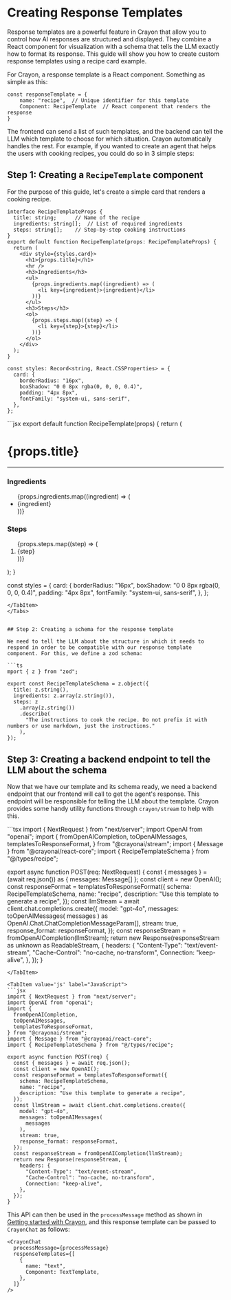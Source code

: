 
# Creating Response Templates

Response templates are a powerful feature in Crayon that allow you to control how AI responses are structured and displayed. They combine a React component for visualization with a schema that tells the LLM exactly how to format its response. This guide will show you how to create custom response templates using a recipe card example.

For Crayon, a response template is a React component. Something as simple as this:
```tsx
const responseTemplate = {
    name: "recipe",  // Unique identifier for this template
    Component: RecipeTemplate  // React component that renders the response
}
```

The frontend can send a list of such templates, and the backend can tell the LLM which template to choose for which situation. Crayon automatically handles the rest.
For example, if you wanted to create an agent that helps the users with cooking recipes, you could do so in 3 simple steps:

## Step 1: Creating a `RecipeTemplate` component
For the purpose of this guide, let's create a simple card that renders a cooking recipe.
<Tabs groupId="frontend-lang">
<TabItem value="ts" label="TypeScript">
```tsx
interface RecipeTemplateProps {
  title: string;      // Name of the recipe
  ingredients: string[];  // List of required ingredients
  steps: string[];    // Step-by-step cooking instructions
}
export default function RecipeTemplate(props: RecipeTemplateProps) {
  return (
    <div style={styles.card}>
      <h1>{props.title}</h1>
      <hr />
      <h3>Ingredients</h3>
      <ul>
        {props.ingredients.map((ingredient) => (
          <li key={ingredient}>{ingredient}</li>
        ))}
      </ul>
      <h3>Steps</h3>
      <ol>
        {props.steps.map((step) => (
          <li key={step}>{step}</li>
        ))}
      </ol>
    </div>
  );
}

const styles: Record<string, React.CSSProperties> = {
  card: {
    borderRadius: "16px",
    boxShadow: "0 0 8px rgba(0, 0, 0, 0.4)",
    padding: "4px 8px",
    fontFamily: "system-ui, sans-serif",
  },
};
```
</TabItem>
<TabItem value="js" label="JavaScript">
```jsx
export default function RecipeTemplate(props) {
  return (
    <div style={styles.card}>
      <h1>{props.title}</h1>
      <hr />
      <h3>Ingredients</h3>
      <ul>
        {props.ingredients.map((ingredient) => (
          <li key={ingredient}>{ingredient}</li>
        ))}
      </ul>
      <h3>Steps</h3>
      <ol>
        {props.steps.map((step) => (
          <li key={step}>{step}</li>
        ))}
      </ol>
    </div>
  );
}

const styles = {
  card: {
    borderRadius: "16px",
    boxShadow: "0 0 8px rgba(0, 0, 0, 0.4)",
    padding: "4px 8px",
    fontFamily: "system-ui, sans-serif",
  },
};
```
</TabItem>
</Tabs>


## Step 2: Creating a schema for the response template

We need to tell the LLM about the structure in which it needs to respond in order to be compatible with our response template component. For this, we define a zod schema:

```ts
mport { z } from "zod";

export const RecipeTemplateSchema = z.object({
  title: z.string(),
  ingredients: z.array(z.string()),
  steps: z
    .array(z.string())
    .describe(
      "The instructions to cook the recipe. Do not prefix it with numbers or use markdown, just the instructions."
    ),
});
```

## Step 3: Creating a backend endpoint to tell the LLM about the schema

Now that we have our template and its schema ready, we need a backend endpoint that our frontend will call to get the agent's response. This endpoint will be responsible for telling the LLM about the template. Crayon provides some handy utility functions through `crayon/stream` to help with this.

<Tabs groupId="frontend-lang">
<TabItem value='ts' label="TypeScript">
```tsx
import { NextRequest } from "next/server";
import OpenAI from "openai";
import {
  fromOpenAICompletion,
  toOpenAIMessages,
  templatesToResponseFormat,
} from "@crayonai/stream";
import { Message } from "@crayonai/react-core";
import { RecipeTemplateSchema } from "@/types/recipe";

export async function POST(req: NextRequest) {
  const { messages } = (await req.json()) as { messages: Message[] };
  const client = new OpenAI();
  const responseFormat = templatesToResponseFormat({
    schema: RecipeTemplateSchema,
    name: "recipe",
    description: "Use this template to generate a recipe",
  });
  const llmStream = await client.chat.completions.create({
    model: "gpt-4o",
    messages: toOpenAIMessages(
      messages
    ) as OpenAI.Chat.ChatCompletionMessageParam[],
    stream: true,
    response_format: responseFormat,
  });
  const responseStream = fromOpenAICompletion(llmStream);
  return new Response(responseStream as unknown as ReadableStream<Uint8Array>, {
    headers: {
      "Content-Type": "text/event-stream",
      "Cache-Control": "no-cache, no-transform",
      Connection: "keep-alive",
    },
  });
}
```
</TabItem>

<TabItem value='js' label="JavaScript">
```jsx
import { NextRequest } from "next/server";
import OpenAI from "openai";
import {
  fromOpenAICompletion,
  toOpenAIMessages,
  templatesToResponseFormat,
} from "@crayonai/stream";
import { Message } from "@crayonai/react-core";
import { RecipeTemplateSchema } from "@/types/recipe";

export async function POST(req) {
  const { messages } = await req.json();
  const client = new OpenAI();
  const responseFormat = templatesToResponseFormat({
    schema: RecipeTemplateSchema,
    name: "recipe",
    description: "Use this template to generate a recipe",
  });
  const llmStream = await client.chat.completions.create({
    model: "gpt-4o",
    messages: toOpenAIMessages(
      messages
    ),
    stream: true,
    response_format: responseFormat,
  });
  const responseStream = fromOpenAICompletion(llmStream);
  return new Response(responseStream, {
    headers: {
      "Content-Type": "text/event-stream",
      "Cache-Control": "no-cache, no-transform",
      Connection: "keep-alive",
    },
  });
}
```
</TabItem>
</Tabs>

This API can then be used in the `processMessage` method as shown in <ins>[Getting started with Crayon](../006-getting-started.mdx)</ins>, and this response template can be passed to `CrayonChat` as follows:
```tsx
<CrayonChat
  processMessage={processMessage}
  responseTemplates={[
    {
      name: "text",
      Component: TextTemplate,
    },
  ]}
/>
```
